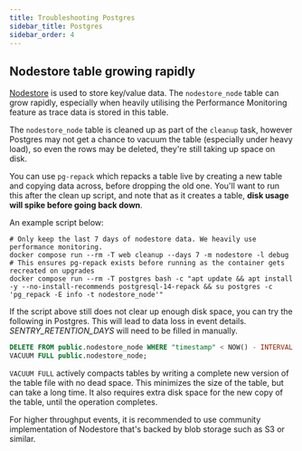 ```yaml
---
title: Troubleshooting Postgres
sidebar_title: Postgres
sidebar_order: 4
---
```


## Nodestore table growing rapidly

[Nodestore](https://develop.sentry.dev/backend/application-domains/nodestore/) is used to store key/value data. The `nodestore_node` table can grow rapidly, especially when heavily utilising the Performance Monitoring feature as trace data is stored in this table.

The `nodestore_node` table is cleaned up as part of the `cleanup` task, however Postgres may not get a chance to vacuum the table (especially under heavy load), so even the rows may be deleted, they're still taking up space on disk.

You can use `pg-repack` which repacks a table live by creating a new table and copying data across, before dropping the old one. You'll want to run this after the clean up script, and note that as it creates a table, **disk usage will spike before going back down**.

An example script below:

```shell
# Only keep the last 7 days of nodestore data. We heavily use performance monitoring.
docker compose run --rm -T web cleanup --days 7 -m nodestore -l debug
# This ensures pg-repack exists before running as the container gets recreated on upgrades
docker compose run --rm -T postgres bash -c "apt update && apt install -y --no-install-recommends postgresql-14-repack && su postgres -c 'pg_repack -E info -t nodestore_node'"
```

If the script above still does not clear up enough disk space, you can try the following in Postgres. This will lead to data loss in event details. _SENTRY_RETENTION_DAYS_ will need to be filled in manually.
```sql
DELETE FROM public.nodestore_node WHERE "timestamp" < NOW() - INTERVAL '[SENTRY_RETENTION_DAYS]';
VACUUM FULL public.nodestore_node;
```

`VACUUM FULL` actively compacts tables by writing a complete new version of the table file with no dead space. This minimizes the size of the table, but can take a long time. It also requires extra disk space for the new copy of the table, until the operation completes.

For higher throughput events, it is recommended to use community implementation of Nodestore that's backed by blob storage such as S3 or similar.
